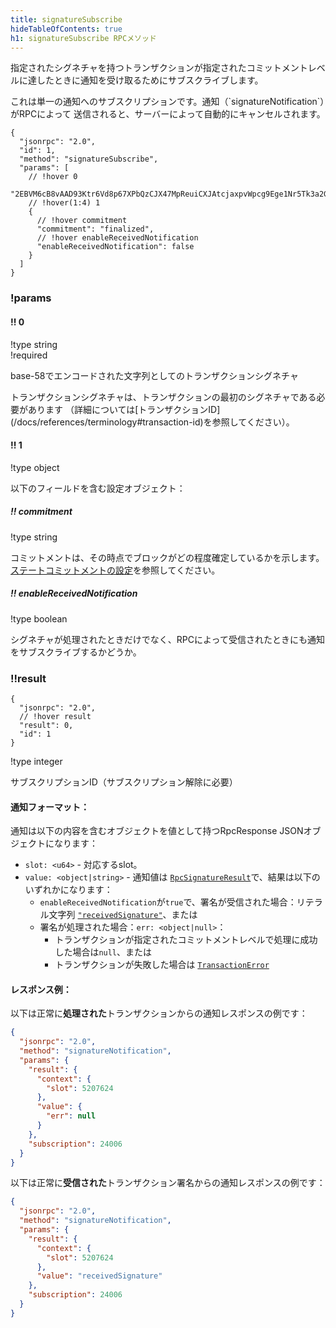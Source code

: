 ```yaml
---
title: signatureSubscribe
hideTableOfContents: true
h1: signatureSubscribe RPCメソッド
---
```


指定されたシグネチャを持つトランザクションが指定されたコミットメントレベルに達したときに通知を受け取るためにサブスクライブします。

<Callout type="warn">
  これは単一の通知へのサブスクリプションです。通知（`signatureNotification`）がRPCによって
  送信されると、サーバーによって自動的にキャンセルされます。
</Callout>

<APIMethod>

```jsonc !!request
{
  "jsonrpc": "2.0",
  "id": 1,
  "method": "signatureSubscribe",
  "params": [
    // !hover 0
    "2EBVM6cB8vAAD93Ktr6Vd8p67XPbQzCJX47MpReuiCXJAtcjaxpvWpcg9Ege1Nr5Tk3a2GFrByT7WPBjdsTycY9b",
    // !hover(1:4) 1
    {
      // !hover commitment
      "commitment": "finalized",
      // !hover enableReceivedNotification
      "enableReceivedNotification": false
    }
  ]
}
```

### !params

#### !! 0

!type string  
!required

base-58でエンコードされた文字列としてのトランザクションシグネチャ

<Callout type="info">
  トランザクションシグネチャは、トランザクションの最初のシグネチャである必要があります
  （詳細については[トランザクションID](/docs/references/terminology#transaction-id)を参照してください）。
</Callout>

#### !! 1

!type object

以下のフィールドを含む設定オブジェクト：

##### !! commitment

!type string

コミットメントは、その時点でブロックがどの程度確定しているかを示します。
[ステートコミットメントの設定](/docs/rpc#configuring-state-commitment)を参照してください。

##### !! enableReceivedNotification

!type boolean

シグネチャが処理されたときだけでなく、RPCによって受信されたときにも通知をサブスクライブするかどうか。

### !!result

```jsonc !response
{
  "jsonrpc": "2.0",
  // !hover result
  "result": 0,
  "id": 1
}
```

!type integer

サブスクリプションID（サブスクリプション解除に必要）

</APIMethod>

#### 通知フォーマット：

通知は以下の内容を含むオブジェクトを値として持つRpcResponse
JSONオブジェクトになります：

- `slot: <u64>` - 対応するslot。
- `value: <object|string>` - 通知値は
  [`RpcSignatureResult`](https://github.com/solana-labs/solana/blob/6d28fd455b07e3557fc6c0c3ddf3ba03e3fe8482/rpc-client-api/src/response.rs#L265-L268)で、結果は以下のいずれかになります：
  - `enableReceivedNotification`が`true`で、署名が受信された場合：リテラル文字列
    [`"receivedSignature"`](https://github.com/solana-labs/solana/blob/6d28fd455b07e3557fc6c0c3ddf3ba03e3fe8482/rpc-client-api/src/response.rs#L286-L288)、または
  - 署名が処理された場合：`err: <object|null>`：
    - トランザクションが指定されたコミットメントレベルで処理に成功した場合は`null`、または
    - トランザクションが失敗した場合は
      [`TransactionError`](https://github.com/solana-labs/solana/blob/6d28fd455b07e3557fc6c0c3ddf3ba03e3fe8482/sdk/src/transaction/error.rs#L15-L164)

#### レスポンス例：

以下は正常に**処理された**トランザクションからの通知レスポンスの例です：

```json
{
  "jsonrpc": "2.0",
  "method": "signatureNotification",
  "params": {
    "result": {
      "context": {
        "slot": 5207624
      },
      "value": {
        "err": null
      }
    },
    "subscription": 24006
  }
}
```

以下は正常に**受信された**トランザクション署名からの通知レスポンスの例です：

```json
{
  "jsonrpc": "2.0",
  "method": "signatureNotification",
  "params": {
    "result": {
      "context": {
        "slot": 5207624
      },
      "value": "receivedSignature"
    },
    "subscription": 24006
  }
}
```
